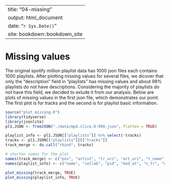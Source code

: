 
---
title: "04-missing"
output: html_document
date: "`r Sys.Date()`"
site: bookdown::bookdown_site
---
# Missing values

The original spotify million playlist data has 1000 json files each contains 1000 playlists. After plotting missing values for several files, we dicover that only the "description" field in "playlists" has missing values and about 98% playlists do not have descriptions. Considering the majority of playlists do not have this field, we decided to exlude it from our analysis. Below are plots of missing values in the first json file, which demonstrates our point. The first plot is for tracks and the second is for playlist basic information.

```r
source("plot_missing.R")
library(tidyverse)
library(jsonlite)
pl1.JSON <- fromJSON("./data/mpd.slice.0-999.json", flatten = TRUE)

playlist_info <- pl1.JSON[["playlists"]] %>% select(-tracks)
tracks <- pl1.JSON[["playlists"]][["tracks"]]
track_merge <- do.call("rbind", tracks)

# shorten names for the plot
names(track_merge) <- c("pos", "artist", "tr_uri", "art_uri", "t_name", "ab_url", "ms", "ab_name")
names(playlist_info) <- c("name", "collab", "pid", "mod_at", "n_tr", "n_ab", "n_fo", "n_ed", "ms", "n_art", "descrp")

plot_missing(track_merge, TRUE)
plot_missing(playlist_info, TRUE)
```


